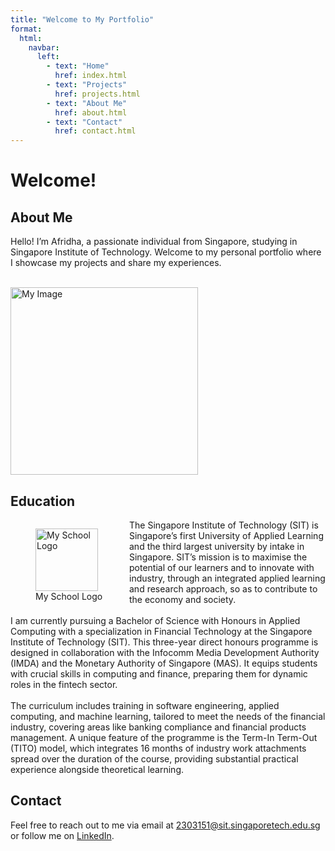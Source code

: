 ```yaml
---
title: "Welcome to My Portfolio"
format:
  html:
    navbar:
      left:
        - text: "Home"
          href: index.html
        - text: "Projects"
          href: projects.html
        - text: "About Me"
          href: about.html
        - text: "Contact"
          href: contact.html
---
```


# Welcome!

## About Me

Hello! I'm Afridha, a passionate individual from Singapore, studying in Singapore Institute of Technology. Welcome to my personal portfolio where I showcase my projects and share my experiences.
<br><br>



![My Image](mypicture.jpg){width=300 height=300} <!-- Adjust the path to where your image is stored -->

## Education

::: {style="float:left; position: relative; top: 0px"}
![My School Logo](lab_sit_logo.png){height="100px" style="margin-right: 10px; align: left"}
:::

The Singapore Institute of Technology (SIT) is Singapore’s first University of Applied Learning and the third largest university by intake in Singapore. SIT’s mission is to maximise the potential of our learners and to innovate with industry, through an integrated applied learning and research approach, so as to contribute to the economy and society.
<br><br>
I am currently pursuing a Bachelor of Science with Honours in Applied Computing with a specialization in Financial Technology at the Singapore Institute of Technology (SIT). This three-year direct honours programme is designed in collaboration with the Infocomm Media Development Authority (IMDA) and the Monetary Authority of Singapore (MAS). It equips students with crucial skills in computing and finance, preparing them for dynamic roles in the fintech sector.
<br><br>
The curriculum includes training in software engineering, applied computing, and machine learning, tailored to meet the needs of the financial industry, covering areas like banking compliance and financial products management. A unique feature of the programme is the Term-In Term-Out (TITO) model, which integrates 16 months of industry work attachments spread over the duration of the course, providing substantial practical experience alongside theoretical learning.

## Contact
Feel free to reach out to me via email at <a href="mailto:2303151@sit.singaporetech.edu.sg" target="_blank">2303151@sit.singaporetech.edu.sg</a> or follow me on <a href="https://www.linkedin.com/in/afridha-saffiyudeen" target="_blank">LinkedIn</a>.


